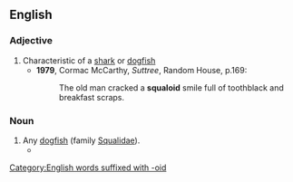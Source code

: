 ==English==

===Adjective===
{{en-adj}}

# Characteristic of a [[shark]] or [[dogfish]]
#* '''1979''', Cormac McCarthy, ''Suttree'', Random House, p.169:
#*: The old man cracked a '''squaloid''' smile full of toothblack and breakfast scraps.

===Noun===
{{en-noun}}

# Any [[dogfish]] (family [[Squalidae]]).
#* {{quote-book|title=The Book of Sharks|author={{w|Richard Ellis (biologist)|Richard Ellis}}|year=1983|publisher=Knopf|ISBN=0679722106|passage=Several species of '''squaloids''' have light-emitting organs, but none can glow as brightly as the monotypical ''Isistius brasiliensis''.|page=136}}

[[Category:English words suffixed with -oid]]